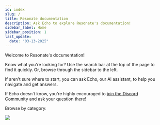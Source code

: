 ```yaml
---
id: index
slug: /
title: Resonate documentation
description: Ask Echo to explore Resonate's documentation!
sidebar_label: Home
sidebar_position: 1
last_update:
  date: "03-13-2025"
---
```


Welcome to Resonate's documentation!

Know what you're looking for?
Use the search bar at the top of the page to find it quickly.
Or, browse through the sidebar to the left.

If aren't sure where to start, you can ask Echo, our AI assistant, to help you navigate and get answers.


<InputField />

If Echo doesn't know, you're highly encouraged to [join the Discord Community](https://resonatehq.io/discord) and ask your question there!

Browse by category:


<HomePageGrid>
  <HomePageCategory
    title="Evaluate Resonate"
    description="If you are considering using Resonate, this section may help you better understand its capabilities and how you can benefit, especially if you are coming from another Durable Execution platform."
    link="/evaluate"
  />
  <HomePageCategory
    title="Get started"
    description="If you are ready to start using Resonate, this section will guide you through the initial steps, whether you are starting from scratch or migrating from another platform."
    link="/get-started"
  />
  <HomePageCategory
    title="Learn Resonate"
    description="If you want to deepen your understanding of Resonate, this section is full of tutorials that aim to teach you concepts, best practices, and how things work."
    link="/learn"
  />
  <HomePageCategory
    title="Developer reference"
    description="If you are building applications with Resonate, this section provides quickly referenceable information on the most commonly used features and APIs."
    link="/docs/community-resources"
  />
  <HomePageCategory
    title="Operational guidance"
    description="If you are ready to deploy a Resonate application to production, this section will help you understand how to operate your system, including monitoring, scaling, and troubleshooting."
    link="/docs/community-resources"
  />
</HomePageGrid>

![](/img/echo-teal.svg)
